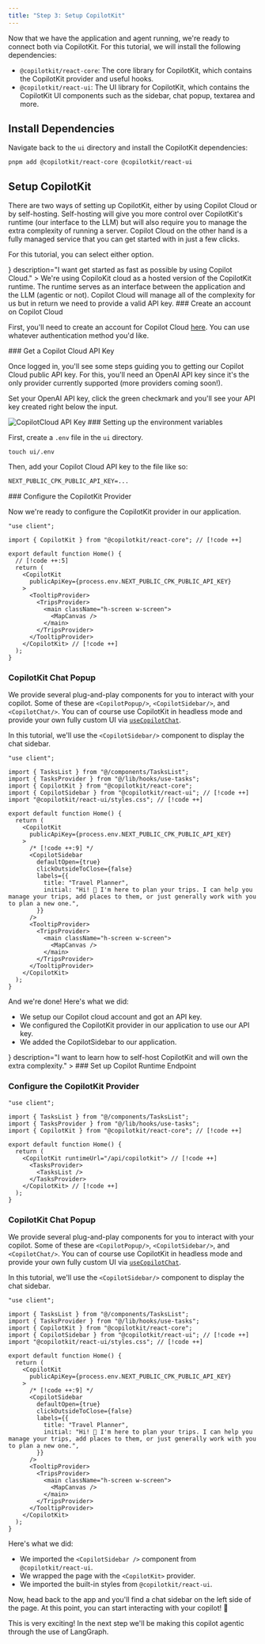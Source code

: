 ```yaml
---
title: "Step 3: Setup CopilotKit"
---
```


Now that we have the application and agent running, we're ready to connect both via CopilotKit. For this tutorial, we will install the following dependencies:

- `@copilotkit/react-core`: The core library for CopilotKit, which contains the CopilotKit provider and useful hooks.
- `@copilotkit/react-ui`: The UI library for CopilotKit, which contains the CopilotKit UI components such as the sidebar, chat popup, textarea and more.

## Install Dependencies

Navigate back to the `ui` directory and install the CopilotKit dependencies:

```shell
pnpm add @copilotkit/react-core @copilotkit/react-ui
```

## Setup CopilotKit

There are two ways of setting up CopilotKit, either by using Copilot Cloud or by self-hosting. Self-hosting will give you more control
over CopilotKit's runtime (our interface to the LLM) but will also require you to manage the extra complexity of running a server. Copilot Cloud
on the other hand is a fully managed service that you can get started with in just a few clicks.

For this tutorial, you can select either option.

<TailoredContent id="hosting">
<TailoredContentOption
  id="copilot-cloud"
  title="Copilot Cloud (Recommended)"
  icon={<FaCloud />}
  description="I want get started as fast as possible by using Copilot Cloud."
>
We're using CopiloKit cloud as a hosted version of the CopilotKit runtime. The runtime serves as an interface between the application and the LLM
(agentic or not). Copilot Cloud will manage all of the complexity for us but in return we need to provide a valid API key.
<Steps>
<Step>
### Create an account on Copilot Cloud

First, you'll need to create an account for Copilot Cloud [here](https://cloud.copilotkit.ai/sign-in). You can
use whatever authentication method you'd like.

</Step>
<Step>
### Get a Copilot Cloud API Key

Once logged in, you'll see some steps guiding you to getting our Copilot Cloud public API key. For this, you'll need an OpenAI API key since it's the only
provider currently supported (more providers coming soon!). 

Set your OpenAI API key, click the green checkmark and you'll see your API key created right below the input.

<Frame>
<img src="/images/coagents/tutorials/ai-travel-app/cpkCloudSetup.png" alt="CopilotCloud API Key" />
</Frame>

</Step>
<Step>
### Setting up the environment variables

First, create a `.env` file in the `ui` directory.

```shell
touch ui/.env
```

Then, add your Copilot Cloud API key to the file like so:

```txt title="ui/.env"
NEXT_PUBLIC_CPK_PUBLIC_API_KEY=...
```

</Step>
<Step>
### Configure the CopilotKit Provider

Now we're ready to configure the CopilotKit provider in our application.

```tsx title="ui/app/page.tsx" showLineNumbers
"use client";

import { CopilotKit } from "@copilotkit/react-core"; // [!code ++]

export default function Home() {
  // [!code ++:5]
  return (
    <CopilotKit
      publicApiKey={process.env.NEXT_PUBLIC_CPK_PUBLIC_API_KEY}
    >
      <TooltipProvider>
        <TripsProvider>
          <main className="h-screen w-screen">
            <MapCanvas />
          </main>
        </TripsProvider>
      </TooltipProvider>
    </CopilotKit> // [!code ++]
  );
}
```
<Step>

### CopilotKit Chat Popup

We provide several plug-and-play components for you to interact with your copilot. Some of these are `<CopilotPopup/>`, `<CopilotSidebar/>`, and `<CopilotChat/>`. You can of course use CopilotKit in headless mode and provide your own fully custom UI via [`useCopilotChat`](/reference/hooks/useCopilotChat).

In this tutorial, we'll use the `<CopilotSidebar/>` component to display the chat sidebar.

```tsx title="ui/app/page.tsx" showLineNumbers {6-7,15}
"use client";

import { TasksList } from "@/components/TasksList";
import { TasksProvider } from "@/lib/hooks/use-tasks";
import { CopilotKit } from "@copilotkit/react-core";
import { CopilotSidebar } from "@copilotkit/react-ui"; // [!code ++]
import "@copilotkit/react-ui/styles.css"; // [!code ++]

export default function Home() {
  return (
    <CopilotKit
      publicApiKey={process.env.NEXT_PUBLIC_CPK_PUBLIC_API_KEY}
    >
      /* [!code ++:9] */
      <CopilotSidebar
        defaultOpen={true}
        clickOutsideToClose={false}
        labels={{
          title: "Travel Planner",
          initial: "Hi! 👋 I'm here to plan your trips. I can help you manage your trips, add places to them, or just generally work with you to plan a new one.",
        }}
      />
      <TooltipProvider>
        <TripsProvider>
          <main className="h-screen w-screen">
            <MapCanvas />
          </main>
        </TripsProvider>
      </TooltipProvider>
    </CopilotKit>
  );
}
```

And we're done! Here's what we did:

- We setup our Copilot cloud account and got an API key.
- We configured the CopilotKit provider in our application to use our API key.
- We added the CopilotSidebar to our application.
</Step>

</Step>
</Steps>
</TailoredContentOption>
<TailoredContentOption 
  id="self-hosted"
  title="Self-hosted"
  icon={<GoServer />}
  description="I want to learn how to self-host CopilotKit and will own the extra complexity."
>
<Steps>
<Step>
### Set up Copilot Runtime Endpoint
<SelfHostingCopilotRuntimeCreateEndpoint components={props.components} />
</Step>
<Step>

### Configure the CopilotKit Provider
```tsx title="app/page.tsx" showLineNumbers
"use client";

import { TasksList } from "@/components/TasksList";
import { TasksProvider } from "@/lib/hooks/use-tasks";
import { CopilotKit } from "@copilotkit/react-core"; // [!code ++]

export default function Home() {
  return (
    <CopilotKit runtimeUrl="/api/copilotkit"> // [!code ++]
      <TasksProvider>
        <TasksList />
      </TasksProvider>
    </CopilotKit> // [!code ++]
  );
}
```
</Step>
</Steps>

### CopilotKit Chat Popup

We provide several plug-and-play components for you to interact with your copilot. Some of these are `<CopilotPopup/>`, `<CopilotSidebar/>`, and `<CopilotChat/>`. You can of course use CopilotKit in headless mode and provide your own fully custom UI via [`useCopilotChat`](/reference/hooks/useCopilotChat).

In this tutorial, we'll use the `<CopilotSidebar/>` component to display the chat sidebar.

```tsx title="ui/app/page.tsx" showLineNumbers {6-7,15}
"use client";

import { TasksList } from "@/components/TasksList";
import { TasksProvider } from "@/lib/hooks/use-tasks";
import { CopilotKit } from "@copilotkit/react-core";
import { CopilotSidebar } from "@copilotkit/react-ui"; // [!code ++]
import "@copilotkit/react-ui/styles.css"; // [!code ++]

export default function Home() {
  return (
    <CopilotKit
      publicApiKey={process.env.NEXT_PUBLIC_CPK_PUBLIC_API_KEY}
    >
      /* [!code ++:9] */
      <CopilotSidebar
        defaultOpen={true}
        clickOutsideToClose={false}
        labels={{
          title: "Travel Planner",
          initial: "Hi! 👋 I'm here to plan your trips. I can help you manage your trips, add places to them, or just generally work with you to plan a new one.",
        }}
      />
      <TooltipProvider>
        <TripsProvider>
          <main className="h-screen w-screen">
            <MapCanvas />
          </main>
        </TripsProvider>
      </TooltipProvider>
    </CopilotKit>
  );
}
```

Here's what we did:

- We imported the `<CopilotSidebar />` component from `@copilotkit/react-ui`.
- We wrapped the page with the `<CopilotKit>` provider.
- We imported the built-in styles from `@copilotkit/react-ui`.
</TailoredContentOption>
</TailoredContent>

Now, head back to the app and you'll find a chat sidebar on the left side of the page. At this point, you can start interacting with your copilot! 🎉 

This is very exciting! In the next step we'll be making this copilot agentic through the use of LangGraph.